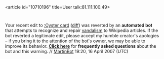 <article id="10710196" title=User talk:81.111.100.49>
	<talkpage id="10710196" title="User talk:81.111.100.49">


Your recent edit to [[:Oyster card]] ([http://en.wikipedia.org/w/index.php?title=Oyster_card&amp;diff=123324013&amp;oldid=122818301 diff]) was reverted by an '''automated bot''' that attempts to recognize and repair [[Wikipedia:vandalism|vandalism]] to Wikipedia articles. If the bot reverted a legitimate edit, please accept my humble creator's apologies – if you bring it to the attention of the bot's owner, we may be able to improve its behavior. '''[[User:Tawkerbot2/FAQ|Click here]]''' for '''frequently asked questions''' about the bot and this warning. // [[User:MartinBot|MartinBot]] 19:20, 16 April 2007 (UTC)
	</talkpage>
</article>